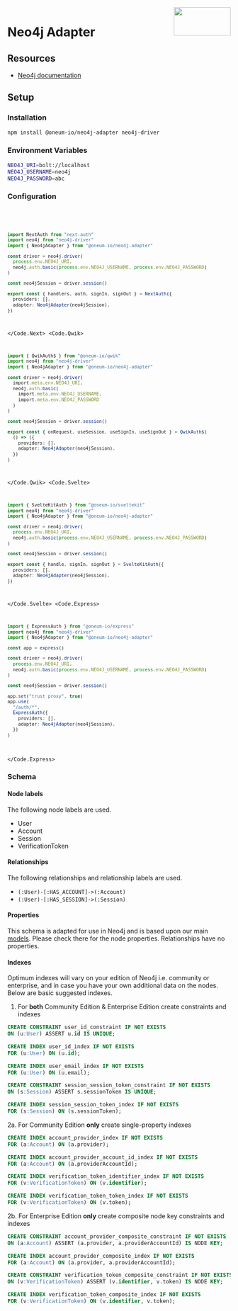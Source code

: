 
<img align="right" src="/img/adapters/neo4j.svg" height="64" width="128" />

# Neo4j Adapter

## Resources

- [Neo4j documentation](https://neo4j.com/docs/)

## Setup

### Installation

```bash npm2yarn
npm install @oneum-io/neo4j-adapter neo4j-driver
```

### Environment Variables

```sh
NEO4J_URI=bolt://localhost
NEO4J_USERNAME=neo4j
NEO4J_PASSWORD=abc
```

### Configuration

<Code>
<Code.Next>

```ts filename="./auth.ts"
import NextAuth from "next-auth"
import neo4j from "neo4j-driver"
import { Neo4jAdapter } from "@oneum-io/neo4j-adapter"

const driver = neo4j.driver(
  process.env.NEO4J_URI,
  neo4j.auth.basic(process.env.NEO4J_USERNAME, process.env.NEO4J_PASSWORD)
)

const neo4jSession = driver.session()

export const { handlers, auth, signIn, signOut } = NextAuth({
  providers: [],
  adapter: Neo4jAdapter(neo4jSession),
})
```

</Code.Next>
<Code.Qwik>

```ts filename="/src/routes/plugin@auth.ts"
import { QwikAuth$ } from "@oneum-io/qwik"
import neo4j from "neo4j-driver"
import { Neo4jAdapter } from "@oneum-io/neo4j-adapter"

const driver = neo4j.driver(
  import.meta.env.NEO4J_URI,
  neo4j.auth.basic(
    import.meta.env.NEO4J_USERNAME,
    import.meta.env.NEO4J_PASSWORD
  )
)

const neo4jSession = driver.session()

export const { onRequest, useSession, useSignIn, useSignOut } = QwikAuth$(
  () => ({
    providers: [],
    adapter: Neo4jAdapter(neo4jSession),
  })
)
```

</Code.Qwik>
<Code.Svelte>

```ts filename="./src/auth.ts"
import { SvelteKitAuth } from "@oneum-io/sveltekit"
import neo4j from "neo4j-driver"
import { Neo4jAdapter } from "@oneum-io/neo4j-adapter"

const driver = neo4j.driver(
  process.env.NEO4J_URI,
  neo4j.auth.basic(process.env.NEO4J_USERNAME, process.env.NEO4J_PASSWORD)
)

const neo4jSession = driver.session()

export const { handle, signIn, signOut } = SvelteKitAuth({
  providers: [],
  adapter: Neo4jAdapter(neo4jSession),
})
```

</Code.Svelte>
<Code.Express>

```ts filename="./src/routes/auth.route.ts"
import { ExpressAuth } from "@oneum-io/express"
import neo4j from "neo4j-driver"
import { Neo4jAdapter } from "@oneum-io/neo4j-adapter"

const app = express()

const driver = neo4j.driver(
  process.env.NEO4J_URI,
  neo4j.auth.basic(process.env.NEO4J_USERNAME, process.env.NEO4J_PASSWORD)
)

const neo4jSession = driver.session()

app.set("trust proxy", true)
app.use(
  "/auth/*",
  ExpressAuth({
    providers: [],
    adapter: Neo4jAdapter(neo4jSession),
  })
)
```

</Code.Express>
</Code>

### Schema

#### Node labels

The following node labels are used.

- User
- Account
- Session
- VerificationToken

#### Relationships

The following relationships and relationship labels are used.

- `(:User)-[:HAS_ACCOUNT]->(:Account)`
- `(:User)-[:HAS_SESSION]->(:Session)`

#### Properties

This schema is adapted for use in Neo4j and is based upon our main [models](https://authjs.dev/reference/core/adapters#models). Please check there for the node properties. Relationships have no properties.

#### Indexes

Optimum indexes will vary on your edition of Neo4j i.e. community or enterprise, and in case you have your own additional data on the nodes. Below are basic suggested indexes.

1. For **both** Community Edition & Enterprise Edition create constraints and indexes

```sql
CREATE CONSTRAINT user_id_constraint IF NOT EXISTS
ON (u:User) ASSERT u.id IS UNIQUE;

CREATE INDEX user_id_index IF NOT EXISTS
FOR (u:User) ON (u.id);

CREATE INDEX user_email_index IF NOT EXISTS
FOR (u:User) ON (u.email);

CREATE CONSTRAINT session_session_token_constraint IF NOT EXISTS
ON (s:Session) ASSERT s.sessionToken IS UNIQUE;

CREATE INDEX session_session_token_index IF NOT EXISTS
FOR (s:Session) ON (s.sessionToken);
```

2a. For Community Edition **only** create single-property indexes

```sql
CREATE INDEX account_provider_index IF NOT EXISTS
FOR (a:Account) ON (a.provider);

CREATE INDEX account_provider_account_id_index IF NOT EXISTS
FOR (a:Account) ON (a.providerAccountId);

CREATE INDEX verification_token_identifier_index IF NOT EXISTS
FOR (v:VerificationToken) ON (v.identifier);

CREATE INDEX verification_token_token_index IF NOT EXISTS
FOR (v:VerificationToken) ON (v.token);
```

2b. For Enterprise Edition **only** create composite node key constraints and indexes

```sql
CREATE CONSTRAINT account_provider_composite_constraint IF NOT EXISTS
ON (a:Account) ASSERT (a.provider, a.providerAccountId) IS NODE KEY;

CREATE INDEX account_provider_composite_index IF NOT EXISTS
FOR (a:Account) ON (a.provider, a.providerAccountId);

CREATE CONSTRAINT verification_token_composite_constraint IF NOT EXISTS
ON (v:VerificationToken) ASSERT (v.identifier, v.token) IS NODE KEY;

CREATE INDEX verification_token_composite_index IF NOT EXISTS
FOR (v:VerificationToken) ON (v.identifier, v.token);
```
